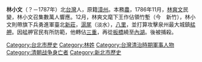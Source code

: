 {{unreferenced|time=2010-3-9}}

'''林小文'''（？－1787年）北[[台灣|台灣]]人，原籍[[漳州|漳州]]。本務[[農|農]]，1786年11月，[[林爽文|林爽文]]民變，林小文召集數萬人響應。12月，林爽文麾下王作佔領竹塹（今　新竹），林小文則帶旗下兵勇進軍臺北[[新莊區|新莊]]，[[淡水區|滬尾]]（淡水），[[八里區|八里]]，並打算攻擊泉州最大城鎮[[艋舺|艋舺]]。因艋舺官民有所防範，他轉佔[[三重區|三重]]，再從[[板橋區_(新北市)|板橋]]繞至[[內湖區|內湖]]。後被捕殺。

[[Category:台北市歷史|Category:台北市歷史]]
[[Category:林姓|Category:林姓]]
[[Category:台灣清治時期軍事人物|Category:台灣清治時期軍事人物]]
[[Category:清朝战争身亡者|Category:清朝战争身亡者]]
[[Category:新北市歷史|Category:新北市歷史]]